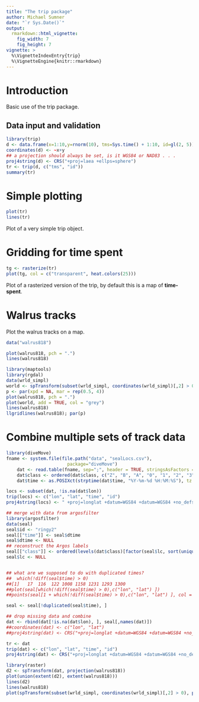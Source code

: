 ```yaml
---
title: "The trip package"
author: Michael Sumner
date: "`r Sys.Date()`"
output:
  rmarkdown::html_vignette:
    fig_width: 7
    fig_height: 7
vignette: >
  %\VignetteIndexEntry{trip}
  %\VignetteEngine{knitr::rmarkdown}
---
```



# Introduction

Basic use of the trip package.

## Data input and validation
```r
library(trip)
d <- data.frame(x=1:10,y=rnorm(10), tms=Sys.time() + 1:10, id=gl(2, 5))
coordinates(d) <- ~x+y
## a projection should always be set, is it WGS84 or NAD83 . . .
proj4string(d) <- CRS("+proj=laea +ellps=sphere")
tr <- trip(d, c("tms", "id"))
summary(tr)
```

# Simple plotting


```r
plot(tr)
lines(tr)
```

Plot of a very simple trip object.

# Gridding for time spent

```r
tg <- rasterize(tr)
plot(tg, col = c("transparent", heat.colors(25)))
```

Plot of a rasterized version of the trip, by default this is a map of **time-spent**. 

# Walrus tracks

Plot the walrus tracks on a map. 

```r
data("walrus818")

plot(walrus818, pch = ".")
lines(walrus818)
```


```r
library(maptools)
library(rgdal)
data(wrld_simpl)
world <- spTransform(subset(wrld_simpl, coordinates(wrld_simpl)[,2] > 0), proj4string(walrus818))
p <- par(xpd = NA, mar = rep(0.5, 4))
plot(walrus818, pch = ".")
plot(world, add = TRUE, col = "grey")
lines(walrus818)
llgridlines(walrus818); par(p)
```



# Combine multiple sets of track data

```r
library(diveMove)
fname <- system.file(file.path("data", "sealLocs.csv"),
                       package="diveMove")
    dat <- read.table(fname, sep=";", header = TRUE, stringsAsFactors = FALSE)
    dat$class <- ordered(dat$class, c("Z", "B", "A", "0", "1", "2", "3"))
    dat$time <- as.POSIXct(strptime(dat$time, "%Y-%m-%d %H:%M:%S"), tz = "GMT")

locs <- subset(dat, !is.na(dat$lon))
trip(locs) <- c("lon", "lat", "time", "id")
proj4string(locs) <- " +proj=longlat +datum=WGS84 +datum=WGS84 +no_defs +towgs84=0,0,0"

## merge with data from argosfilter
library(argosfilter)
data(seal)
seal$id <- "ringy2"
seal[["time"]] <- seal$dtime
seal$dtime <- NULL
## reconstruct the Argos labels
seal[["class"]] <- ordered(levels(dat$class)[factor(seal$lc, sort(unique(seal$lc)))], levels(dat$class))
seal$lc <- NULL


## what are we supposed to do with duplicated times?
##  which(!diff(seal$time) > 0)
##[1]   17  116  122 1008 1158 1231 1293 1300
##plot(seal[which(!diff(seal$time) > 0),c("lon", "lat") ])
##points(seal[1 + which(!diff(seal$time) > 0),c("lon", "lat") ], col = "red")

seal <- seal[!duplicated(seal$time), ]

## drop missing data and combine
dat <- rbind(dat[!is.na(dat$lon), ], seal[,names(dat)])
##coordinates(dat) <- c("lon", "lat")
##proj4string(dat) <- CRS("+proj=longlat +datum=WGS84 +datum=WGS84 +no_defs +towgs84=0,0,0")

tr <- dat
trip(dat) <- c("lon", "lat", "time", "id")
proj4string(dat) <- CRS("+proj=longlat +datum=WGS84 +datum=WGS84 +no_defs +towgs84=0,0,0")

library(raster)
d2 <- spTransform(dat, projection(walrus818))
plot(union(extent(d2), extent(walrus818)))
lines(d2)
lines(walrus818)
plot(spTransform(subset(wrld_simpl, coordinates(wrld_simpl)[,2] > 0), projection(walrus818)), add = T, col = "grey")

```

